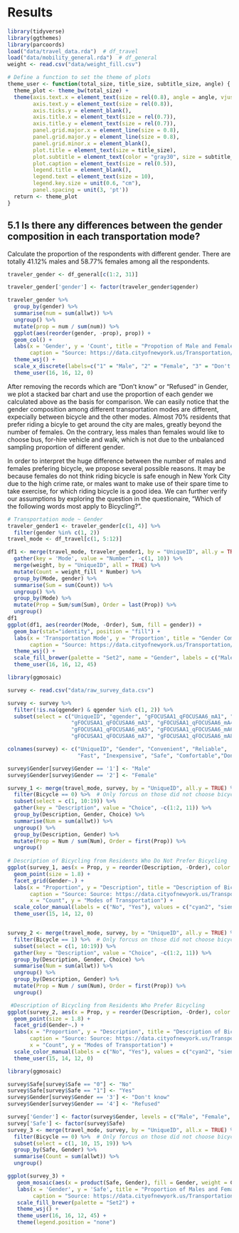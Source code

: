 # Results

```r
library(tidyverse)
library(ggthemes)
library(parcoords)
load("data/travel_data.rda")  # df_travel
load("data/mobility_general.rda")  # df_general
weight <- read.csv("data/weight_fill.csv")
```

```r
# Define a function to set the theme of plots
theme_user <- function(total_size, title_size, subtitle_size, angle) {
  theme_plot <- theme_bw(total_size) +
  theme(axis.text.x = element_text(size = rel(0.8), angle = angle, vjust = 0.5),
        axis.text.y = element_text(size = rel(0.8)), 
        axis.ticks.y = element_blank(),
        axis.title.x = element_text(size = rel(0.7)),
        axis.title.y = element_text(size = rel(0.7)),
        panel.grid.major.x = element_line(size = 0.8),
        panel.grid.major.y = element_line(size = 0.8),
        panel.grid.minor.x = element_blank(),
        plot.title = element_text(size = title_size), 
        plot.subtitle = element_text(color = "gray30", size = subtitle_size),
        plot.caption = element_text(size = rel(0.5)),
        legend.title = element_blank(),
        legend.text = element_text(size = 10),
        legend.key.size = unit(0.6, "cm"),
        panel.spacing = unit(3, 'pt'))
  return <- theme_plot
}
```



## 5.1 Is there any differences between the gender composition in each transportation mode?

Calculate the proportion of the respondents with different gender. There are totally 41.12% males and 58.77% females among all the respondents.

```r
traveler_gender <- df_general[c(1:2, 31)]

traveler_gender['gender'] <- factor(traveler_gender$qgender)

traveler_gender %>%
  group_by(gender) %>%
  summarise(num = sum(allwt)) %>%
  ungroup() %>%
  mutate(prop = num / sum(num)) %>% 
  ggplot(aes(reorder(gender, -prop), prop)) +
  geom_col() +
  labs(x = 'Gender', y = 'Count', title = "Propotion of Male and Female Respondents", 
       caption = "Source: https://data.cityofnewyork.us/Transportation/Citywide-Mobility-Survey-Main-Survey/dd6w-hnq9") +
  theme_wsj() +
  scale_x_discrete(labels=c("1" = "Male", "2" = "Female", "3" = "Don't know", "4" = "Refused")) +
  theme_user(16, 16, 12, 0)
```

After removing the records which are "Don't know" or "Refused" in Gender, we plot a stacked bar chart and use the proportion of each gender we calculated above as the basis for comparison. We can easily notice that the gender composition among different transportation modes are different, expecially between bicycle and the other modes. Almost 70% residents that prefer riding a bicyle to get around the city are males, greatly beyond the number of females. On the contrary, less males than females would like to choose bus, for-hire vehicle and walk, which is not due to the unbalanced sampling proportion of different gender.

In order to interpret the huge difference between the number of males and females prefering bicycle, we propose several possible reasons. It may be because females do not think riding bicycle is safe enough in New York City due to the high crime rate, or males want to make use of their spare time to take exercise, for which riding bicycle is a good idea. We can further verify our assumptions by exploring the question in the questionaire, "Which of the following words most apply to Bicycling?".   

```r
# Transportation mode ~ Gender
traveler_gender1 <- traveler_gender[c(1, 4)] %>%
  filter(gender %in% c(1, 2))
travel_mode <- df_travel[c(1, 5:12)]

df1 <- merge(travel_mode, traveler_gender1, by = "UniqueID", all.y = TRUE) %>%
  gather(key = 'Mode', value = "Number", -c(1, 10)) %>%
  merge(weight, by = "UniqueID", all = TRUE) %>%
  mutate(Count = weight_fill * Number) %>%
  group_by(Mode, gender) %>%
  summarise(Sum = sum(Count)) %>%
  ungroup() %>%
  group_by(Mode) %>%
  mutate(Prop = Sum/sum(Sum), Order = last(Prop)) %>%
  ungroup()
df1
ggplot(df1, aes(reorder(Mode, -Order), Sum, fill = gender)) +
  geom_bar(stat="identity", position = "fill") + 
  labs(x = 'Transportation Mode', y = 'Proportion', title = "Gender Composition in Transportation Mode",
       caption = "Source: https://data.cityofnewyork.us/Transportation/Citywide-Mobility-Survey-Main-Survey/dd6w-hnq9") +
  theme_wsj() +
  scale_fill_brewer(palette = "Set2", name = "Gender", labels = c("Male", "Female")) +
  theme_user(16, 16, 12, 45)
```

```r
library(ggmosaic)

survey <- read.csv("data/raw_survey_data.csv")

survey <- survey %>%
  filter(!is.na(qgender) & qgender %in% c(1, 2)) %>%
  subset(select = c("UniqueID", "qgender", "gFOCUSAA1_qFOCUSAA6_mA1", "gFOCUSAA1_qFOCUSAA6_mA2", 
                    "gFOCUSAA1_qFOCUSAA6_mA3", "gFOCUSAA1_qFOCUSAA6_mA4",
                    "gFOCUSAA1_qFOCUSAA6_mA5", "gFOCUSAA1_qFOCUSAA6_mA6",
                    "gFOCUSAA1_qFOCUSAA6_mA7", "gFOCUSAA1_qFOCUSAA6_mA8", "allwt"))

colnames(survey) <- c("UniqueID", "Gender", "Convenient", "Reliable", 
                      "Fast", "Inexpensive", "Safe", "Comfortable","Don't know", "Refused", "allwt")

survey$Gender[survey$Gender == '1'] <- "Male"
survey$Gender[survey$Gender == '2'] <- "Female"

survey_1 <- merge(travel_mode, survey, by = "UniqueID", all.y = TRUE) %>%
  filter(Bicycle == 0) %>%  # Only forcus on those did not choose bicycle
  subset(select = c(1, 10:19)) %>%
  gather(key = "Description", value = "Choice", -c(1:2, 11)) %>%
  group_by(Description, Gender, Choice) %>%
  summarise(Num = sum(allwt)) %>%
  ungroup() %>%
  group_by(Description, Gender) %>%
  mutate(Prop = Num / sum(Num), Order = first(Prop)) %>%
  ungroup()
  
# Description of Bicycling from Residents Who Do Not Prefer Bicycling
ggplot(survey_1, aes(x = Prop, y = reorder(Description, -Order), color = factor(Choice))) +
  geom_point(size = 1.8) +
  facet_grid(Gender~.) +
  labs(x = "Proportion", y = "Description", title = "Description of Bicycling from Residents Who Do Not Prefer Bicycling",
       caption = "Source: Source: https://data.cityofnewyork.us/Transportation/Citywide-Mobility-Survey-Main-Survey/dd6w-hnq9", 
       x = "Count", y = "Modes of Transportation") + 
  scale_color_manual(labels = c("No", "Yes"), values = c("cyan2", "sienna3"))+
  theme_user(15, 14, 12, 0)


survey_2 <- merge(travel_mode, survey, by = "UniqueID", all.y = TRUE) %>%
  filter(Bicycle == 1) %>%  # Only forcus on those did not choose bicycle
  subset(select = c(1, 10:19)) %>%
  gather(key = "Description", value = "Choice", -c(1:2, 11)) %>%
  group_by(Description, Gender, Choice) %>%
  summarise(Num = sum(allwt)) %>%
  ungroup() %>%
  group_by(Description, Gender) %>%
  mutate(Prop = Num / sum(Num), Order = first(Prop)) %>%
  ungroup()

 #Description of Bicycling from Residents Who Prefer Bicycling
ggplot(survey_2, aes(x = Prop, y = reorder(Description, -Order), color = factor(Choice))) +
  geom_point(size = 1.8) +
  facet_grid(Gender~.) +
  labs(x = "Proportion", y = "Description", title = "Description of Bicycling from Residents Who Prefer Bicycling",
       caption = "Source: Source: https://data.cityofnewyork.us/Transportation/Citywide-Mobility-Survey-Main-Survey/dd6w-hnq9", 
       x = "Count", y = "Modes of Transportation") + 
  scale_color_manual(labels = c("No", "Yes"), values = c("cyan2", "sienna3"))+
  theme_user(15, 14, 12, 0)
```


```r
library(ggmosaic)

survey$Safe[survey$Safe == "0"] <- "No"
survey$Safe[survey$Safe == "1"] <- "Yes"
survey$Gender[survey$Gender == '3'] <- "Don't know"
survey$Gender[survey$Gender == '4'] <- "Refused"

survey['Gender'] <- factor(survey$Gender, levels = c("Male", "Female", "Don't know", "Refused"))
survey['Safe'] <- factor(survey$Safe)
survey_3 <- merge(travel_mode, survey, by = "UniqueID", all.x = TRUE) %>%
  filter(Bicycle == 0) %>%  # Only forcus on those did not choose bicycle
  subset(select = c(1, 10, 15, 19)) %>%
  group_by(Safe, Gender) %>%
  summarise(Count = sum(allwt)) %>%
  ungroup()

ggplot(survey_3) +
   geom_mosaic(aes(x = product(Safe, Gender), fill = Gender, weight = Count), offset = 0.025) + 
   labs(x = 'Gender', y = 'Safe', title = "Proportion of Males and Females with Different Answers",
        caption = "Source: https://data.cityofnewyork.us/Transportation/Citywide-Mobility-Survey-Main-Survey/dd6w-hnq9") +
   scale_fill_brewer(palette = "Set2") +
   theme_wsj() +
   theme_user(16, 16, 12, 45) + 
   theme(legend.position = "none")
```



